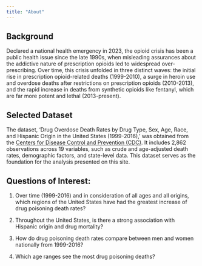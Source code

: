 ```yaml
---
title: "About"
---
```


## Background
Declared a national health emergency in 2023, the opioid crisis has been a public health issue since the late 1990s, when misleading assurances about the addictive nature of prescription opioids led to widespread over-prescribing. Over time, this crisis unfolded in three distinct waves: the initial rise in prescription opioid-related deaths (1999-2010), a surge in heroin use and overdose deaths after restrictions on prescription opioids (2010-2013), and the rapid increase in deaths from synthetic opioids like fentanyl, which are far more potent and lethal (2013-present).

## Selected Dataset

The dataset, ‘Drug Overdose Death Rates by Drug Type, Sex, Age, Race, and Hispanic Origin in the United States (1999-2016),’ was obtained from the [Centers for Disease Control and Prevention (CDC)](https://data.cdc.gov/NCHS/NCHS-Drug-Poisoning-Mortality-by-State-United-Stat/xbxb-epbu/about_data). It includes 2,862 observations across 19 variables, such as crude and age-adjusted death rates, demographic factors, and state-level data. This dataset serves as the foundation for the analysis presented on this site.

## Questions of Interest:

1. Over time (1999-2016) and in consideration of all ages and all origins, which regions of the United States have had the greatest increase of drug poisoning death rates?

2. Throughout the United States, is there a strong association with Hispanic origin and drug mortality?

3. How do drug poisoning death rates compare between men and women nationally from 1999-2016?

4. Which age ranges see the most drug poisoning deaths?
